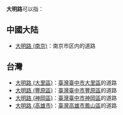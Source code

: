 '''大明路'''可以指：

==中國大陆==
*[[大明路_(南京)|大明路 (南京)]]：南京市区内的道路

==台灣==
*[[大明路_(大里區)|大明路 (大里區)]]：[[臺灣|臺灣]][[臺中市|臺中市]][[大里區|大里區]]的道路
*[[大明路_(豐原區)|大明路 (豐原區)]]：[[臺灣|臺灣]][[臺中市|臺中市]][[豐原區|豐原區]]的道路
*[[大明路_(神岡區)|大明路 (神岡區)]]：[[臺灣|臺灣]][[臺中市|臺中市]][[神岡區|神岡區]]的道路
*[[大明路_(高雄市)|大明路 (高雄市)]]：[[臺灣|臺灣]][[高雄市|高雄市]][[鳳山區|鳳山區]]的道路

{{disambig|Cat=街道名消歧义}}